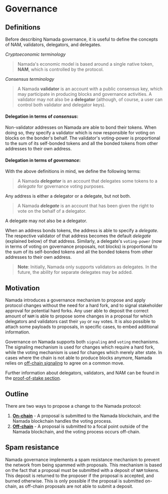 
# Governance

## Definitions

Before describing Namada governance, it is useful to define the concepts of NAM, validators, delegators, and delegates.

*Cryptoeconomic terminology*

> Namada's economic model is based around a single native token, **NAM**, which is controlled by the protocol.

*Consensus terminology*

> A Namada **validator** is an account with a public consensus key, which may participate in producing blocks and governance activities. A validator may not also be a **delegator** (although, of course, a user can control both validator and delegator keys).

#### Delegation in terms of ***consensus***:

Non-validator addresses on Namada are able to bond their tokens. When doing so, they specify a validator which is now responsible for voting on blocks on the bonder's behalf.
The validator's voting-power is proportional to the sum of its self-bonded tokens and all the bonded tokens from other addresses to their own address.

#### Delegation in terms of ***governance***:

With the above definitions in mind, we define the following terms:

> A Namada ***delegator*** is an account that delegates some tokens to a _delegate_ for governance voting purposes. 

Any address is either a delegator or a delegate, but not both.

> A Namada ***delegate*** is an account that has been given the right to vote on the behalf of a delegator. 

A delegate may not also be a delegator.

When an address bonds tokens, the address is able to specify a *delegate*. 
The respective validator of that address becomes the default *delegate* (explained below) of that address. 
Similarly, a delegate's `voting-power` (now in terms of voting on governance proposals, not blocks) is proportional to the sum of its self-bonded tokens and all the bonded tokens from other addresses to their own address.

> **Note**: Initially, Namada only supports validators as delegates. In the future, the ability for separate delegates may be added.

## Motivation

Namada introduces a governance mechanism to propose and apply protocol changes without the need for a hard fork, and to signal stakeholder approval for potential hard forks. 
Any user able to deposit the correct amount of `NAM` is able to propose some changes in a proposal for which delegators and validators cast their `yay` or `nay` votes. 
It is also possible to attach some payloads to proposals, in specific cases, to embed additional information. 

Governance on Namada supports both `signaling` and `voting` mechanisms. 
The signaling mechanism is used for changes which require a hard fork, while the voting mechanism is used for changes which merely alter state. In cases where the chain is not able to produce blocks anymore, Namada relies on [off-chain signaling](#off-chain-protocol) to agree on a common move.

Further information about delegators, validators, and NAM can be found in the [proof-of-stake section](./proof-of-stake.mdx).

## Outline

There are two ways to propose a change to the Namada protocol:

1. [**On-chain**](https://specs.namada.net/modules/governance/on-chain) - A proposal is submitted to the Namada blockchain, and the Namada blockchain handles the voting process.
2. [**Off-chain**](https://specs.namada.net/modules/governance/off-chain) - A proposal is submitted to a focal point outside of the Namada blockchain, and the voting process occurs off-chain.

## Spam resistance

Namada governance implements a spam resistance mechanism to prevent the network from being spammed with proposals.
This mechanism is based on the fact that a proposal must be submitted with a deposit of `NAM` tokens.
This deposit is returned to the proposer if the proposal is accepted, and burned otherwise.
This is only possible if the proposal is submitted on-chain, as off-chain proposals are not able to submit a deposit.
